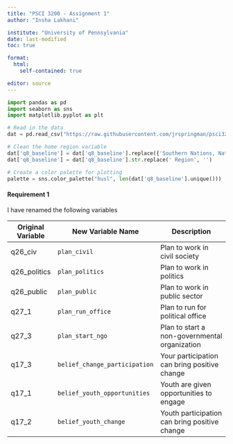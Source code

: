 ```yaml
---
title: "PSCI 3200 - Assignment 1"
author: "Insha Lakhani"

institute: "University of Pennsylvania"
date: last-modified
toc: true

format: 
  html:
    self-contained: true

editor: source
---
```


```python
import pandas as pd
import seaborn as sns
import matplotlib.pyplot as plt

# Read in the data
dat = pd.read_csv("https://raw.githubusercontent.com/jrspringman/psci3200-globaldev/main/workshops/aau_survey/clean_endline_did.csv")

# Clean the home region variable
dat['q8_baseline'] = dat['q8_baseline'].replace({'Southern Nations, Nationalities, and Peoples Region': 'SNNPR'})
dat['q8_baseline'] = dat['q8_baseline'].str.replace(' Region', '')

# Create a color palette for plotting
palette = sns.color_palette("husl", len(dat['q8_baseline'].unique()))


```


#### Requirement 1
I have renamed the following variables 

| Original Variable | New Variable Name                 | Description                                    |
|-------------------|-----------------------------------|------------------------------------------------|
| q26_civ           | `plan_civil`                      | Plan to work in civil society                  |
| q26_politics      | `plan_politics`                     | Plan to work in politics                       |
| q26_public        | `plan_public`                       | Plan to work in public sector                  |
| q27_1             | `plan_run_office`                   | Plan to run for political office               |
| q27_3             | `plan_start_ngo`                    | Plan to start a non-governmental organization  |
| q17_3             | `belief_change_participation`       | Your participation can bring positive change   |
| q17_1             | `belief_youth_opportunities`        | Youth are given opportunities to engage        |
| q17_2             | `belief_youth_change`               | Youth participation can bring positive change  |


